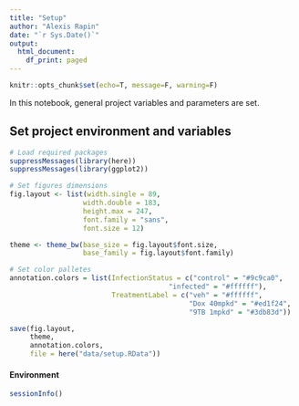 ```yaml
---
title: "Setup"
author: "Alexis Rapin"
date: "`r Sys.Date()`"
output:
  html_document:
    df_print: paged
---
```

```r
knitr::opts_chunk$set(echo=T, message=F, warning=F)
```

In this notebook, general project variables and parameters are set.

## Set project environment and variables

```r
# Load required packages
suppressMessages(library(here))
suppressMessages(library(ggplot2))

# Set figures dimensions
fig.layout <- list(width.single = 89,
                  width.double = 183,
                  height.max = 247,
                  font.family = "sans",
                  font.size = 12)

theme <- theme_bw(base_size = fig.layout$font.size,
                  base_family = fig.layout$font.family)

# Set color palletes
annotation.colors = list(InfectionStatus = c("control" = "#9c9ca0",
                                       "infected" = "#ffffff"),
                         TreatmentLabel = c("veh" = "#ffffff",
                                            "Dox 40mpkd" = "#ed1f24",
                                            "9TB 1mpkd" = "#3db83d"))

save(fig.layout,
     theme,
     annotation.colors,
     file = here("data/setup.RData"))
```

#### Environment

```r
sessionInfo()
```